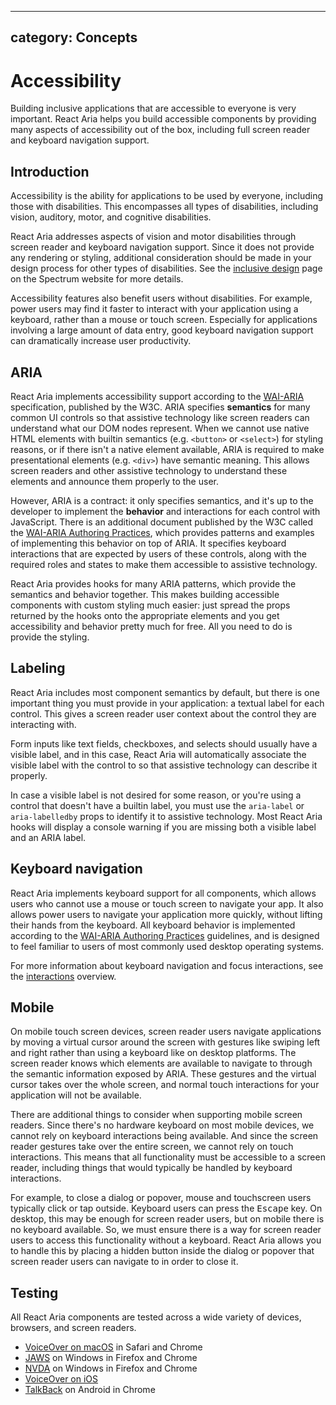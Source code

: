 <!-- Copyright 2020 Adobe. All rights reserved.
This file is licensed to you under the Apache License, Version 2.0 (the "License");
you may not use this file except in compliance with the License. You may obtain a copy
of the License at http://www.apache.org/licenses/LICENSE-2.0
Unless required by applicable law or agreed to in writing, software distributed under
the License is distributed on an "AS IS" BASIS, WITHOUT WARRANTIES OR REPRESENTATIONS
OF ANY KIND, either express or implied. See the License for the specific language
governing permissions and limitations under the License. -->


---
category: Concepts
---

# Accessibility

Building inclusive applications that are accessible to everyone is very important.
React Aria helps you build accessible components by providing many aspects of
accessibility out of the box, including full screen reader and keyboard navigation support.

## Introduction

Accessibility is the ability for applications to be used by everyone, including those with disabilities.
This encompasses all types of disabilities, including vision, auditory, motor, and cognitive disabilities.

React Aria addresses aspects of vision and motor disabilities through screen reader and keyboard navigation
support. Since it does not provide any rendering or styling, additional consideration should be made 
in your design process for other types of disabilities. See the [inclusive design](https://spectrum.adobe.com/page/inclusive-design/)
page on the Spectrum website for more details.

Accessibility features also benefit users without disabilities. For example, power users may find it faster
to interact with your application using a keyboard, rather than a mouse or touch screen. Especially for
applications involving a large amount of data entry, good keyboard navigation support can dramatically increase
user productivity.

## ARIA

React Aria implements accessibility support according to the [WAI-ARIA](https://www.w3.org/TR/wai-aria-1.2/)
specification, published by the W3C. ARIA specifies **semantics** for many common UI controls so that assistive
technology like screen readers can understand what our DOM nodes represent. When we cannot use native HTML elements
with builtin semantics (e.g. `<button>` or `<select>`) for styling reasons, or if there isn't a native element available,
ARIA is required to make presentational elements (e.g. `<div>`) have semantic meaning. This allows screen readers and 
other assistive technology to understand these elements and announce them properly to the user.

However, ARIA is a contract: it only specifies semantics, and it's up to the developer to implement the
**behavior** and interactions for each control with JavaScript. There is an additional document published by the W3C
called the [WAI-ARIA Authoring Practices](https://www.w3.org/TR/wai-aria-practices-1.2/), which provides patterns
and examples of implementing this behavior on top of ARIA. It specifies keyboard interactions that are expected
by users of these controls, along with the required roles and states to make them accessible to assistive technology.

React Aria provides hooks for many ARIA patterns, which provide the semantics and behavior together. This makes building
accessible components with custom styling much easier: just spread the props returned by the hooks onto the appropriate
elements and you get accessibility and behavior pretty much for free. All you need to do is provide the styling.

## Labeling

React Aria includes most component semantics by default, but there is one important thing you must provide in your application:
a textual label for each control. This gives a screen reader user context about the control they are interacting with.

Form inputs like text fields, checkboxes, and selects should usually have a visible label, and in this case, React Aria
will automatically associate the visible label with the control to so that assistive technology can describe it properly.

In case a visible label is not desired for some reason, or you're using a control that doesn't have a builtin label,
you must use the `aria-label` or `aria-labelledby` props to identify it to assistive technology. Most React Aria 
hooks will display a console warning if you are missing both a visible label and an ARIA label.

## Keyboard navigation

React Aria implements keyboard support for all components, which allows users who cannot use a mouse or touch screen
to navigate your app. It also allows power users to navigate your application more quickly, without lifting their hands
from the keyboard. All keyboard behavior is implemented according to the [WAI-ARIA Authoring Practices](https://www.w3.org/TR/wai-aria-practices-1.2/) guidelines,
and is designed to feel familiar to users of most commonly used desktop operating systems.

For more information about keyboard navigation and focus interactions, see the [interactions](interactions.html) overview.

## Mobile

On mobile touch screen devices, screen reader users navigate applications by moving a virtual cursor around the screen with
gestures like swiping left and right rather than using a keyboard like on desktop platforms. The screen reader knows which
elements are available to navigate to through the semantic information exposed by ARIA. These gestures and the virtual cursor
takes over the whole screen, and normal touch interactions for your application will not be available.

There are additional things to consider when supporting mobile screen readers. Since there's no hardware keyboard 
on most mobile devices, we cannot rely on keyboard interactions being available. And since the screen reader gestures
take over the entire screen, we cannot rely on touch interactions. This means that all functionality must be accessible
to a screen reader, including things that would typically be handled by keyboard interactions.

For example, to close a dialog or popover, mouse and touchscreen users typically click or tap outside. Keyboard users
can press the <kbd>Escape</kbd> key. On desktop, this may be enough for screen reader users, but on mobile there is no
keyboard available. So, we must ensure there is a way for screen reader users to access this functionality without a keyboard.
React Aria allows you to handle this by placing a hidden button inside the dialog or popover that screen reader users can 
navigate to in order to close it.

## Testing

All React Aria components are tested across a wide variety of devices, browsers, and screen readers.

* [VoiceOver on macOS](https://www.apple.com/accessibility/mac/vision/) in Safari and Chrome
* [JAWS](https://www.freedomscientific.com/products/software/jaws/) on Windows in Firefox and Chrome
* [NVDA](https://www.nvaccess.org) on Windows in Firefox and Chrome
* [VoiceOver on iOS](https://www.apple.com/accessibility/iphone/vision/)
* [TalkBack](https://www.android.com/accessibility/) on Android in Chrome
